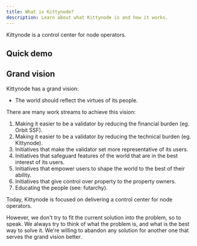 ```yaml
---
title: What is Kittynode?
description: Learn about what Kittynode is and how it works.
---
```



Kittynode is a control center for node operators.

## Quick demo

<YouTube id="https://youtu.be/IMfQMJsOI60" />

## Grand vision

Kittynode has a grand vision:

- The world should reflect the virtues of its people.

There are many work streams to achieve this vision:

1. Making it easier to be a validator by reducing the financial burden (eg. Orbit SSF).
2. Making it easier to be a validator by reducing the technical burden (eg. Kittynode).
3. Initiatives that make the validator set more representative of its users.
4. Initiatives that safeguard features of the world that are in the best interest of its users.
5. Initiatives that empower users to shape the world to the best of their ability.
6. Initiatives that give control over property to the property owners.
7. Educating the people (see: futarchy).

Today, Kittynode is focused on delivering a control center for node operators.

However, we don't try to fit the current solution into the problem, so to speak. We always try to think of what the problem is, and what is the best way to solve it. We're willing to abandon any solution for another one that serves the grand vision better.
